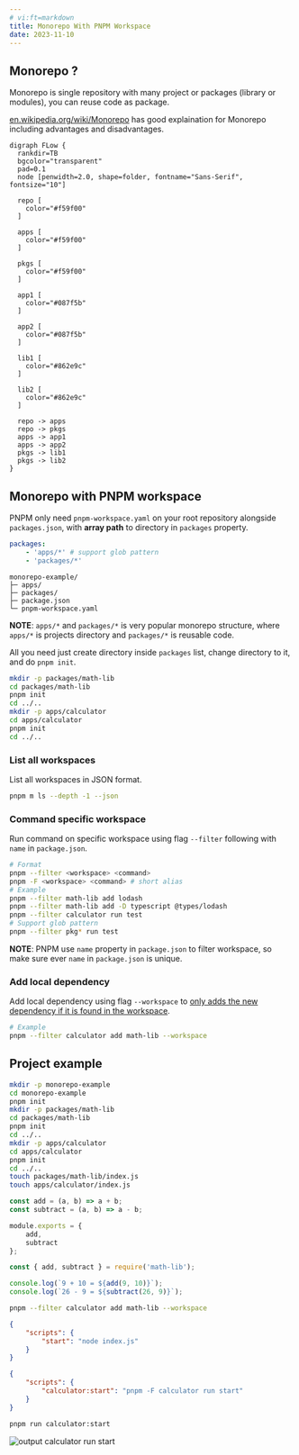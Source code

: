 ```yaml
---
# vi:ft=markdown
title: Monorepo With PNPM Workspace
date: 2023-11-10
---
```


## Monorepo ?

Monorepo is single repository with many project or packages (library or modules), you can reuse code as package.

[en.wikipedia.org/wiki/Monorepo](//en.wikipedia.org/wiki/Monorepo) has good explaination for Monorepo including advantages and disadvantages.

```diagram-graphviz layout="dot"
digraph FLow {
  rankdir=TB
  bgcolor="transparent"
  pad=0.1
  node [penwidth=2.0, shape=folder, fontname="Sans-Serif", fontsize="10"]

  repo [
    color="#f59f00"
  ]

  apps [
    color="#f59f00"
  ]

  pkgs [
    color="#f59f00"
  ]

  app1 [
    color="#087f5b"
  ]

  app2 [
    color="#087f5b"
  ]

  lib1 [
    color="#862e9c"
  ]

  lib2 [
    color="#862e9c"
  ]

  repo -> apps
  repo -> pkgs
  apps -> app1
  apps -> app2
  pkgs -> lib1
  pkgs -> lib2
}
```

## Monorepo with PNPM workspace

PNPM only need `pnpm-workspace.yaml` on your root repository alongside `packages.json`, with **array path** to directory in `packages` property.

```yaml title="pnpm-workspace.yaml" showLineNumbers
packages:
    - 'apps/*' # support glob pattern
    - 'packages/*'
```

```text title="Directory Structure"
monorepo-example/
├─ apps/
├─ packages/
├─ package.json
└─ pnpm-workspace.yaml
```

**NOTE**: `apps/*` and `packages/*` is very popular monorepo structure, where `apps/*` is projects directory and `packages/*` is reusable code.

All you need just create directory inside `packages` list, change directory to it, and do `pnpm init`.

```bash title="Commands"
mkdir -p packages/math-lib
cd packages/math-lib
pnpm init
cd ../..
mkdir -p apps/calculator
cd apps/calculator
pnpm init
cd ../..
```

### List all workspaces

List all workspaces in JSON format.

```bash title="Commands"
pnpm m ls --depth -1 --json
```

### Command specific workspace

Run command on specific workspace using flag `--filter` following with `name` in `package.json`.

```bash title="Commands"
# Format
pnpm --filter <workspace> <command>
pnpm -F <workspace> <command> # short alias
# Example
pnpm --filter math-lib add lodash
pnpm --filter math-lib add -D typescript @types/lodash
pnpm --filter calculator run test
# Support glob pattern
pnpm --filter pkg* run test
```

**NOTE**: PNPM use `name` property in `package.json` to filter workspace, so make sure ever `name` in `package.json` is unique.

### Add local dependency

Add local dependency using flag `--workspace` to [only adds the new dependency if it is found in the workspace](//pnpm.io/cli/add#--workspaces).

```bash title="Commands"
# Example
pnpm --filter calculator add math-lib --workspace
```

## Project example

```bash title="Commands"
mkdir -p monorepo-example
cd monorepo-example
pnpm init
mkdir -p packages/math-lib
cd packages/math-lib
pnpm init
cd ../..
mkdir -p apps/calculator
cd apps/calculator
pnpm init
cd ../..
touch packages/math-lib/index.js
touch apps/calculator/index.js
```

```js title="packages/math-lib/index.js" showLineNumbers
const add = (a, b) => a + b;
const subtract = (a, b) => a - b;

module.exports = {
	add,
	subtract
};
```

```js title="apps/calculator/index.js" showLineNumbers
const { add, subtract } = require('math-lib');

console.log(`9 + 10 = ${add(9, 10)}`);
console.log(`26 - 9 = ${subtract(26, 9)}`);
```

```bash title="Commands"
pnpm --filter calculator add math-lib --workspace
```

```json title="apps/calculator/package.json" showLineNumbers
{
	"scripts": {
		"start": "node index.js"
	}
}
```

```json title="package.json" showLineNumbers
{
	"scripts": {
		"calculator:start": "pnpm -F calculator run start"
	}
}
```

```bash title="Commands"
pnpm run calculator:start
```

![output calculator run start](/assets/blog/monorepo-with-pnpm-workspace/output.png)
